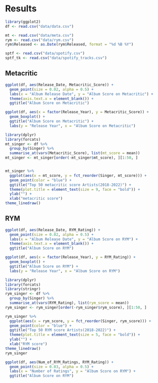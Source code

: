 # Results

```r
library(ggplot2)
df <- read.csv("data/data.csv")

mt <- read.csv("data/meta.csv")
rym <- read.csv("data/rym.csv")
rym$Released <- as.Date(rym$Released, format = "%d %B %Y")

sptf <- read.csv("data/spotify.csv")
sptf_tk <- read.csv("data/spotify_tracks.csv")
```

## Metacritic
```r
ggplot(df, aes(Release_Date, Metacritic_Score)) +
  geom_point(size = 0.02, alpha = 0.5) +
  labs(x = "Album Release Date", y = "Album Score on Metacritic") +
  theme(axis.text.x = element_blank()) +
  ggtitle("Album Score on Metacritic")
```

```r
ggplot(df, aes(x = factor(Release_Year), y = Metacritic_Score)) +
  geom_boxplot() +
  ggtitle("Album Score on Metacritic") +
  labs(y = "Release Year", x = "Album Score on Metacritic")
```

```r
library(dplyr)
library(forcats)
mt_singer <- df %>%
  group_by(Singer) %>%
  summarise_at(vars(Metacritic_Score), list(mt_score = mean))
mt_singer <- mt_singer[order(-mt_singer$mt_score), ][1:50, ]


mt_singer %>%
  ggplot(aes(x = mt_score, y = fct_reorder(Singer, mt_score))) +
  geom_point(color = "blue") +
  ggtitle("Top 50 metacritic score Artists(2018-2022)") +
  theme(plot.title = element_text(size = 9, face = "bold")) +
  ylab("") +
  xlab("metacritic score")
theme_linedraw()
```

## RYM
```r
ggplot(df, aes(Release_Date, RYM_Rating)) +
  geom_point(size = 0.02, alpha = 0.5) +
  labs(x = "Album Release Date", y = "Album Score on RYM") +
  theme(axis.text.x = element_blank()) +
  ggtitle("Album Score on RYM")
```

```r
ggplot(df, aes(x = factor(Release_Year), y = RYM_Rating)) +
  geom_boxplot() +
  ggtitle("Album Score on RYM") +
  labs(y = "Release Year", x = "Album Score on RYM")
```
```r
library(dplyr)
library(forcats)
library(stringr)
rym_singer <- df %>%
  group_by(Singer) %>%
  summarise_at(vars(RYM_Rating), list(rym_score = mean))
rym_singer <- rym_singer[order(-rym_singer$rym_score), ][1:50, ]

rym_singer %>%
  ggplot(aes(x = rym_score, y = fct_reorder(Singer, rym_score))) +
  geom_point(color = "blue") +
  ggtitle("Top 50 RYM score Artists(2018-2022)") +
  theme(plot.title = element_text(size = 5, face = "bold")) +
  ylab("") +
  xlab("RYM score")
theme_linedraw()
rym_singer
```


```r
ggplot(df, aes(Num_of_RYM_Ratings, RYM_Rating)) +
  geom_point(size = 0.03, alpha = 0.5) +
  labs(x = "Number of Ratings", y = "Album Score on RYM") +
  ggtitle("Album Score on RYM")
```


